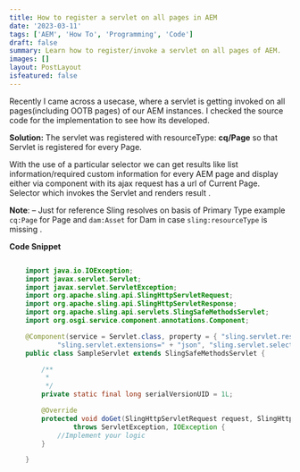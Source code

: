 ```yaml
---
title: How to register a servlet on all pages in AEM
date: '2023-03-11'
tags: ['AEM', 'How To', 'Programming', 'Code']
draft: false
summary: Learn how to register/invoke a servlet on all pages of AEM.
images: []
layout: PostLayout
isfeatured: false
---
```


Recently I came across a usecase, where a servlet is getting invoked on all pages(including OOTB pages) of our AEM instances. I checked the source code for the implementation to see how its developed.

**Solution:**
The servlet was registered with resourceType: **cq/Page** so that Servlet is registered for every Page.

With the use of a particular selector we can get results like list information/required custom information for every AEM page and display either via component with its ajax request has a url of Current Page. Selector which invokes the Servlet and renders result .

**Note**: – Just for reference Sling resolves on basis of Primary Type example `cq:Page` for Page and `dam:Asset` for Dam in case `sling:resourceType` is missing .

**Code Snippet**

```java

    import java.io.IOException;
    import javax.servlet.Servlet;
    import javax.servlet.ServletException;
    import org.apache.sling.api.SlingHttpServletRequest;
    import org.apache.sling.api.SlingHttpServletResponse;
    import org.apache.sling.api.servlets.SlingSafeMethodsServlet;
    import org.osgi.service.component.annotations.Component;

    @Component(service = Servlet.class, property = { "sling.servlet.resourceTypes=" + "cq/Page",
    		"sling.servlet.extensions=" + "json", "sling.servlet.selectors=" + "result", "service.ranking=" + "50000" })
    public class SampleServlet extends SlingSafeMethodsServlet {

    	/**
    	 *
    	 */
    	private static final long serialVersionUID = 1L;

    	@Override
    	protected void doGet(SlingHttpServletRequest request, SlingHttpServletResponse response)
    			throws ServletException, IOException {
    		//Implement your logic
    	}

    }

```
